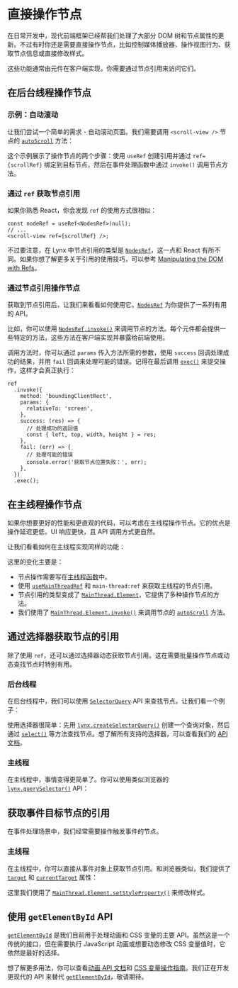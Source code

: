 
# 直接操作节点

在日常开发中，现代前端框架已经帮我们处理了大部分 DOM 树和节点属性的更新。不过有时你还是需要直接操作节点，比如控制媒体播放器、操作视图行为、获取节点信息或直接修改样式。

这些功能通常由元件在客户端实现，你需要通过节点引用来访问它们。

## 在后台线程操作节点

### 示例：自动滚动

让我们尝试一个简单的需求 - 自动滚动页面。我们需要调用 `<scroll-view />` 节点的 [`autoScroll`] 方法：

<Go
  example="element-manipulation"
  img="/assets/doc/element-manipulation/ref.gif"
  defaultEntryFile="dist/ref-background.lynx.bundle"
  defaultFile="src/ref-background/App.tsx"
  entry="src/ref-background"
  highlight="{7,10-18,28}"
/>

这个示例展示了操作节点的两个步骤：使用 `useRef` 创建引用并通过 `ref={scrollRef}` 绑定到目标节点，然后在事件处理函数中通过 `invoke()` 调用节点方法。

### 通过 `ref` 获取节点引用

如果你熟悉 React，你会发现 `ref` 的使用方式很相似：

```tsx
const nodeRef = useRef<NodesRef>(null);
// ...
<scroll-view ref={scrollRef} />;
```

不过要注意，在 Lynx 中节点引用的类型是 [`NodesRef`]，这一点和 React 有所不同。如果你想了解更多关于引用的使用技巧，可以参考 [Manipulating the DOM with Refs](https://react.dev/learn/manipulating-the-dom-with-refs)。

### 通过节点引用操作节点

获取到节点引用后，让我们来看看如何使用它。[`NodesRef`] 为你提供了一系列有用的 API。

比如，你可以使用 [`NodesRef.invoke()`](api/lynx-api/nodes-ref/nodes-ref-invoke) 来调用节点的方法。每个元件都会提供一些特定的方法，这些方法在客户端实现并暴露给前端使用。

调用方法时，你可以通过 `params` 传入方法所需的参数，使用 `success` 回调处理成功的结果，并用 `fail` 回调来处理可能的错误。记得在最后调用 [`exec()`](api/lynx-api/selector-query/selector-query-exec) 来提交操作，这样才会真正执行：

```tsx
ref
  .invoke({
    method: 'boundingClientRect',
    params: {
      relativeTo: 'screen',
    },
    success: (res) => {
      // 处理成功的返回值
      const { left, top, width, height } = res;
    },
    fail: (err) => {
      // 处理可能的错误
      console.error('获取节点位置失败：', err);
    },
  })
  .exec();
```

## 在主线程操作节点

如果你想要更好的性能和更直观的代码，可以考虑在主线程操作节点。它的优点是操作延迟更低，UI 响应更快，且 API 调用方式更自然。

让我们看看如何在主线程实现同样的功能：

<Go
  example="element-manipulation"
  img="/assets/doc/element-manipulation/ref.gif"
  defaultEntryFile="dist/ref-main-thread.lynx.bundle"
  defaultFile="src/ref-main-thread/App.tsx"
  entry="src/ref-main-thread"
  highlight="{7,10-14,19,25}"
/>

这里的变化主要是：

- 节点操作需要写在[主线程函数](api/react/Document.directives.html#main-thread)中。
- 使用 [`useMainThreadRef`] 和 `main-thread:ref` 来获取主线程的节点引用。
- 节点引用的类型变成了 [`MainThread.Element`]，它提供了多种操作节点的方法。
- 我们使用了 [`MainThread.Element.invoke()`] 来调用节点的 [`autoScroll`] 方法。

## 通过选择器获取节点的引用

除了使用 `ref`，还可以通过选择器动态获取节点引用。这在需要批量操作节点或动态查找节点时特别有用。

### 后台线程

在后台线程中，我们可以使用 [`SelectorQuery`] API 来查找节点。让我们看一个例子：

<Go
  example="element-manipulation"
  img="/assets/doc/element-manipulation/ref.gif"
  defaultEntryFile="dist/selector-query-background.lynx.bundle"
  defaultFile="src/selector-query-background/App.tsx"
  entry="src/selector-query-background"
  highlight="{5-6}"
/>

使用选择器很简单：先用 [`lynx.createSelectorQuery()`] 创建一个查询对象，然后通过 [`select()`] 等方法查找节点。想了解所有支持的选择器，可以查看我们的 [API 文档](api/lynx-api/selector-query)。

### 主线程

在主线程中，事情变得更简单了。你可以使用类似浏览器的 [`lynx.querySelector()`] API：

<Go
  example="element-manipulation"
  img="/assets/doc/element-manipulation/ref.gif"
  defaultEntryFile="dist/selector-query-main-thread.lynx.bundle"
  defaultFile="src/selector-query-main-thread/App.tsx"
  entry="src/selector-query-main-thread"
  highlight="{6-9}"
/>

## 获取事件目标节点的引用

在事件处理场景中，我们经常需要操作触发事件的节点。

### 主线程

在主线程中，你可以直接从事件对象上获取节点引用。和浏览器类似，我们提供了 [`target`] 和 [`currentTarget`] 属性：

<Go
  example="element-manipulation"
  img="/assets/doc/element-manipulation/color.gif"
  defaultEntryFile="dist/event-main-thread.lynx.bundle"
  defaultFile="src/event-main-thread/App.tsx"
  entry="src/event-main-thread"
  highlight="{6-9}"
/>

这里我们使用了 [`MainThread.Element.setStyleProperty()`] 来修改样式。

## 使用 `getElementById` API

[`getElementById`] 是我们目前用于处理动画和 CSS 变量的主要 API。虽然这是一个传统的接口，但在需要执行 JavaScript 动画或想要动态修改 CSS 变量值时，它依然是最好的选择。

想了解更多用法，你可以查看[动画 API 文档](api/lynx-api/lynx/lynx-animate-api)和 [CSS 变量操作指南](api/css/properties/css-variable.mdx)。我们正在开发更现代的 API 来替代 [`getElementById`]，敬请期待。

[`autoScroll`]: api/elements/built-in/scroll-view.html#autoscroll
[`currentTarget`]: api/lynx-api/event/event.html#currentTarget
[`getElementById`]: api/lynx-api/lynx/lynx-get-element-by-id
[`lynx.createSelectorQuery()`]: api/lynx-api/lynx/lynx-create-selector-query
[`lynx.querySelector()`]: api/lynx-api/main-thread/lynx-query-selector
[`MainThread.Element`]: api/lynx-api/main-thread/main-thread-element
[`MainThread.Element.invoke()`]: api/lynx-api/main-thread/main-thread-element.html#elementinvoke
[`MainThread.Element.setStyleProperty()`]: api/lynx-api/main-thread/main-thread-element.html#elementsetstyleproperty
[`NodesRef`]: api/lynx-api/nodes-ref
[`select()`]: api/lynx-api/selector-query/selector-query-select
[`SelectorQuery`]: api/lynx-api/selector-query
[`SelectorQuery.selectUniqueID()`]: api/lynx-api/selector-query/selector-query-select-unique-id
[`target`]: api/lynx-api/event/event.html#target
[`useMainThreadRef`]: api/react/Function.useMainThreadRef
